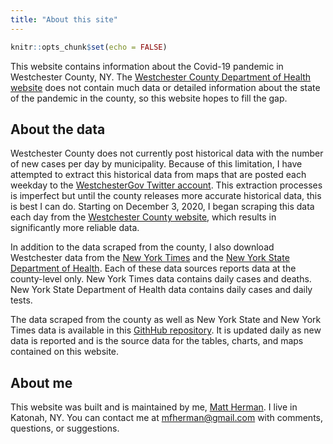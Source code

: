 ---
title: "About this site"
---

```{r setup, include=FALSE}
knitr::opts_chunk$set(echo = FALSE)
```

This website contains information about the Covid-19 pandemic in Westchester County, NY. The [Westchester County Department of Health website](https://health.westchestergov.com/2019-novel-coronavirus) does not contain much data or detailed information about the state of the pandemic in the county, so this website hopes to fill the gap.

## About the data

Westchester County does not currently post historical data with the number of new cases per day by municipality. Because of this limitation, I have attempted to extract this historical data from maps that are posted each weekday to the [WestchesterGov Twitter account](https://twitter.com/westchestergov/status/1336045976981811206). This extraction processes is imperfect but until the county releases more accurate historical data, this is best I can do. Starting on December 3, 2020, I began scraping this data each day from the [Westchester County website](https://westchestergov.com/covid-19-cases), which results in significantly more reliable data.

In addition to the data scraped from the county, I also download Westchester data from the [New York Times](https://github.com/nytimes/covid-19-data) and the [New York State Department of Health](https://health.data.ny.gov/Health/New-York-State-Statewide-COVID-19-Testing/xdss-u53e). Each of these data sources reports data at the county-level only. New York Times data contains daily cases and deaths. New York State Department of Health data contains daily cases and daily tests.

The data scraped from the county as well as New York State and New York Times data is available in this [GithHub repository](https://github.com/mfherman/westchester-covid/tree/master/data). It is updated daily as new data is reported and is the source data for the tables, charts, and maps contained on this website.

## About me

This website was built and is maintained by me, [Matt Herman](http://mattherman.info). I live in Katonah, NY. You can contact me at [mfherman@gmail.com](mailto:mfherman@gmail.com) with comments, questions, or suggestions.